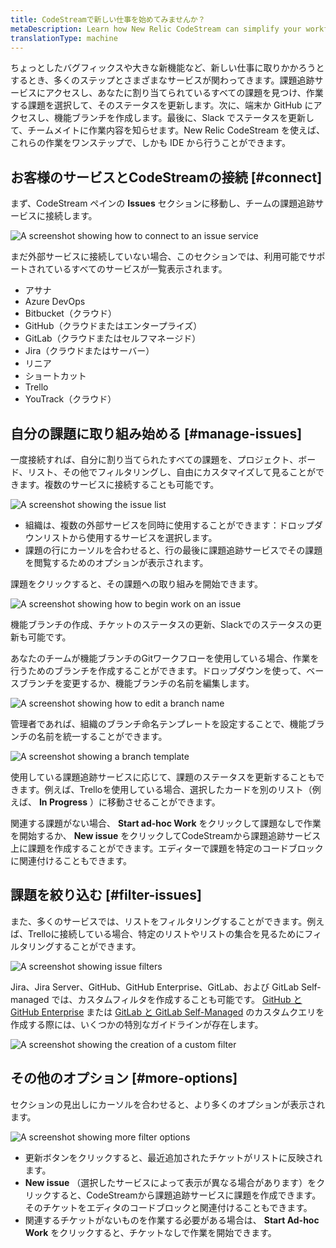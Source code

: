```yaml
---
title: CodeStreamで新しい仕事を始めてみませんか？
metaDescription: Learn how New Relic CodeStream can simplify your workflow.
translationType: machine
---
```










ちょっとしたバグフィックスや大きな新機能など、新しい仕事に取りかかろうとするとき、多くのステップとさまざまなサービスが関わってきます。課題追跡サービスにアクセスし、あなたに割り当てられているすべての課題を見つけ、作業する課題を選択して、そのステータスを更新します。次に、端末か GitHub にアクセスし、機能ブランチを作成します。最後に、Slack でステータスを更新して、チームメイトに作業内容を知らせます。New Relic CodeStream を使えば、これらの作業をワンステップで、しかも IDE から行うことができます。

## お客様のサービスとCodeStreamの接続 [#connect]

まず、CodeStream ペインの **Issues** セクションに移動し、チームの課題追跡サービスに接続します。

<img
  title="issue service"
  alt="A screenshot showing how to connect to an issue service"
  src={issuesSectionConnect}
/>

まだ外部サービスに接続していない場合、このセクションでは、利用可能でサポートされているすべてのサービスが一覧表示されます。

* アサナ
* Azure DevOps
* Bitbucket（クラウド）
* GitHub（クラウドまたはエンタープライズ）
* GitLab（クラウドまたはセルフマネージド）
* Jira（クラウドまたはサーバー）
* リニア
* ショートカット
* Trello
* YouTrack（クラウド）

## 自分の課題に取り組み始める [#manage-issues]

一度接続すれば、自分に割り当てられたすべての課題を、プロジェクト、ボード、リスト、その他でフィルタリングし、自由にカスタマイズして見ることができます。複数のサービスに接続することも可能です。

<img
  title="issue list"
  alt="A screenshot showing the issue list"
  src={issuesSectionBacklog}
/>

* 組織は、複数の外部サービスを同時に使用することができます：ドロップダウンリストから使用するサービスを選択します。
* 課題の行にカーソルを合わせると、行の最後に課題追跡サービスでその課題を閲覧するためのオプションが表示されます。

課題をクリックすると、その課題への取り組みを開始できます。

<img
  title="start work"
  alt="A screenshot showing how to begin work on an issue"
  src={startWork2}
/>

機能ブランチの作成、チケットのステータスの更新、Slackでのステータスの更新も可能です。

あなたのチームが機能ブランチのGitワークフローを使用している場合、作業を行うためのブランチを作成することができます。ドロップダウンを使って、ベースブランチを変更するか、機能ブランチの名前を編集します。

<img
  title="branch options"
  alt="A screenshot showing how to edit a branch name"
  src={startWorkBranchOptions}
/>

管理者であれば、組織のブランチ命名テンプレートを設定することで、機能ブランチの名前を統一することができます。

<img
  title="branch template"
  alt="A screenshot showing a branch template"
  src={startWorkBranchTemplate2}
/>

使用している課題追跡サービスに応じて、課題のステータスを更新することもできます。例えば、Trelloを使用している場合、選択したカードを別のリスト（例えば、 **In Progress** ）に移動させることができます。

関連する課題がない場合、 **Start ad-hoc Work** をクリックして課題なしで作業を開始するか、 **New issue** をクリックしてCodeStreamから課題追跡サービス上に課題を作成することができます。エディターで課題を特定のコードブロックに関連付けることもできます。

## 課題を絞り込む [#filter-issues]

また、多くのサービスでは、リストをフィルタリングすることができます。例えば、Trelloに接続している場合、特定のリストやリストの集合を見るためにフィルタリングすることができます。

<img
  alt="A screenshot showing issue filters"
  src={issuesFilter}
/>

Jira、Jira Server、GitHub、GitHub Enterprise、GitLab、および GitLab Self-managed では、カスタムフィルタを作成することも可能です。 [GitHub と GitHub Enterprise](/docs/codestream/codestream-ui-overview/pull-requests-section/#github) または [GitLab と GitLab Self-Managed](/docs/codestream/codestream-ui-overview/pull-requests-section/#gitlab) のカスタムクエリを作成する際には、いくつかの特別なガイドラインが存在します。

<img
  title="custom-filter"
  alt="A screenshot showing the creation of a custom filter"
  src={issuesCustomFilter}
/>

## その他のオプション [#more-options]

セクションの見出しにカーソルを合わせると、より多くのオプションが表示されます。

<img
  title="more-options"
  alt="A screenshot showing more filter options"
  src={issuesSectionHeader}
/>

* 更新ボタンをクリックすると、最近追加されたチケットがリストに反映されます。
* **New issue** （選択したサービスによって表示が異なる場合があります）をクリックすると、CodeStreamから課題追跡サービスに課題を作成できます。そのチケットをエディタのコードブロックと関連付けることもできます。
* 関連するチケットがないものを作業する必要がある場合は、 **Start Ad-hoc Work** をクリックすると、チケットなしで作業を開始できます。